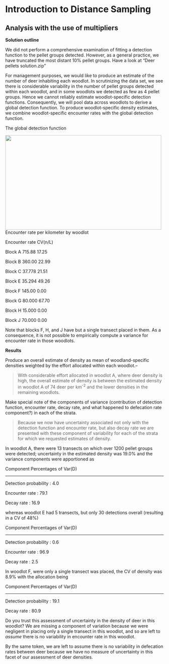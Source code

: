 # Introduction to Distance Sampling

## Analysis with the use of multipliers

**Solution outline**

We did not perform a comprehensive examination of fitting a detection
function to the pellet groups detected. However, as a general practice,
we have truncated the most distant 10% pellet groups. Have a look at
“Deer pellets solution.zip”

For management purposes, we would like to produce an estimate of the
number of deer inhabiting each woodlot. In scrutinizing the data set, we
see there is considerable variability in the number of pellet groups
detected within each woodlot, and in some woodlots we detected as few as
4 pellet groups. Hence we cannot reliably estimate woodlot-specific
detection functions. Consequently, we will pool data across woodlots to
derive a global detection function. To produce woodlot-specific density
estimates, we combine woodlot-specific encounter rates with the global
detection function.

The global detection function

<img src="./media/image1.emf"
style="width:5.17083in;height:3.12847in" />Encounter rate per kilometer
by woodlot

Encounter rate CV(n/L)

Block A 715.88 17.25

Block B 360.00 22.99

Block C 37.778 21.51

Block E 35.294 49.26

Block F 145.00 0.00

Block G 80.000 67.70

Block H 15.000 0.00

Block J 70.000 0.00

Note that blocks F, H, and J have but a single transect placed in them.
As a consequence, it is not possible to empirically compute a variance
for encounter rate in those woodlots.

**Results**

Produce an overall estimate of density as mean of woodland-specific
densities weighted by the effort allocated within each woodlot.--

> With considerable effort allocated in woodlot A, where deer density is
> high, the overall estimate of density is between the estimated density
> in woodlot A of 74 deer per km<sup>-2</sup> and the lower densities in
> the remaining woodlots.

Make special note of the components of variance (contribution of
detection function, encounter rate, decay rate, and what happened to
defecation rate component?) in each of the strata.

> Because we now have uncertainty associated not only with the detection
> function and encounter rate, but also decay rate we are presented with
> these component of variability for each of the strata for which we
> requested estimates of density.

In woodlot A, there were 13 transects on which over 1200 pellet groups
were detected; uncertainty in the estimated density was 19.0% and the
variance components were apportioned as

Component Percentages of Var(D)

-------------------------------

Detection probability : 4.0

Encounter rate : 79.1

Decay rate : 16.9

whereas woodlot E had 5 transects, but only 30 detections overall
(resulting in a CV of 48%)

Component Percentages of Var(D)

-------------------------------

Detection probability : 0.6

Encounter rate : 96.9

Decay rate : 2.5

In woodlot F, were only a single transect was placed, the CV of density
was 8.9% with the allocation being

Component Percentages of Var(D)

-------------------------------

Detection probability : 19.1

Decay rate : 80.9

Do you trust this assessment of uncertainty in the density of deer in
this woodlot? We are missing a component of variation because we were
negligent in placing only a single transect in this woodlot, and so are
left to *assume* there is no variability in encounter rate in this
woodlot.

By the same token, we are left to assume there is no variability in
defecation rates between deer because we have no measure of uncertainty
in this facet of our assessment of deer densities.
